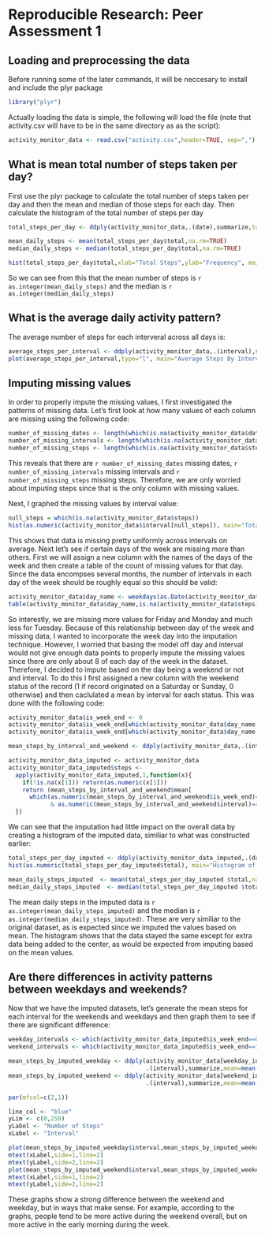 # Reproducible Research: Peer Assessment 1

## Loading and preprocessing the data
Before running some of the later commands, it will be neccesary to install and include the plyr package
```{r includes}
library("plyr")
```
Actually loading the data is simple, the following will load the file (note that activity.csv will have to be in the same directory as as the script):
```{r readFile}
activity_monitor_data <- read.csv("activity.csv",header=TRUE, sep=",")
```

## What is mean total number of steps taken per day?
First use the plyr package to calculate the total number of steps taken per day and then the mean and median of those steps for each day. Then calculate the histogram of the total number of steps per day
```{r calculateMean}
total_steps_per_day <- ddply(activity_monitor_data,.(date),summarize,total=sum(steps))

mean_daily_steps <- mean(total_steps_per_day$total,na.rm=TRUE)
median_daily_steps <- median(total_steps_per_day$total,na.rm=TRUE)

hist(total_steps_per_day$total,xlab="Total Steps",ylab="Frequency", main = "Total Number Of Steps per Day")
```
So we can see from this that the mean number of steps is `r as.integer(mean_daily_steps)` and the median is `r as.integer(median_daily_steps)`

## What is the average daily activity pattern?
The average number of steps for each interveral across all days is:

```{r calculateIntervalPlot}
average_steps_per_interval <- ddply(activity_monitor_data,.(interval),summarize,average=mean(steps,na.rm=TRUE))
plot(average_steps_per_interval,type="l", main="Average Steps By Interval")
```
## Imputing missing values
In order to properly impute the missing values, I first investigated the patterns of missing data.  Let's first look at how many values of each column are missing using the following code:
```{r calculateMissingLengths}
number_of_missing_dates <- length(which(is.na(activity_monitor_data$date)))
number_of_missing_intervals <- length(which(is.na(activity_monitor_data$interval)))
number_of_missing_steps <- length(which(is.na(activity_monitor_data$steps)))
```
This reveals that there are `r number_of_missing_dates` missing dates, `r number_of_missing_intervals` missing intervals and `r number_of_missing_steps` missing steps. Therefore, we are only worried about imputing steps since that is the only column with missing values.  

Next, I graphed the missing values by interval value:
```{r missingIntervalGraph}
null_steps = which(is.na(activity_monitor_data$steps))
hist(as.numeric(activity_monitor_data$interval[null_steps]), main="Total Missing Intervals",xlab="Interval")
```
This shows that data is missing pretty uniformly across intervals on average.  Next let's see if certain days of the week are missing more than others.  First we will assign a new column with the names of the days of the week and then create a table of the count of missing values for that day.  Since the data encompses several months, the number of intervals in each day of the week should be roughly equal so this should be valid:
```{r missingDataByDayName}
activity_monitor_data$day_name <- weekdays(as.Date(activity_monitor_data$date))
table(activity_monitor_data$day_name,is.na(activity_monitor_data$steps))
```
So interestly, we are missing more values for Friday and Monday and much less for Tuesday. Because of this relationship between day of the week and missing data, I wanted to incorporate the week day into the imputation technique.  However, I worried that basing the model off day and interval would not give enough data points to properly impute the missing values since there are only about 8 of each day of the week in the dataset. Therefore, I decided to impute based on the day being a weekend or not and interval.  To do this I first assigned a new column with the weekend status of the record (1 if record originated on a Saturday or Sunday, 0 otherwise) and then caclulated a mean by interval for each status.  This was done with the following code:
```{r imputeMissingData}
activity_monitor_data$is_week_end <- 0
activity_monitor_data$is_week_end[which(activity_monitor_data$day_name == "Saturday")] <- 1
activity_monitor_data$is_week_end[which(activity_monitor_data$day_name == "Sunday")] <- 1

mean_steps_by_interval_and_weekend <- ddply(activity_monitor_data,.(interval,is_week_end),summarize,mean=mean(steps,na.rm=TRUE))

activity_monitor_data_imputed <- activity_monitor_data
activity_monitor_data_imputed$steps <- 
  apply(activity_monitor_data_imputed,1,function(x){
    if(!is.na(x[1])) return(as.numeric(x[1]))
    return (mean_steps_by_interval_and_weekend$mean[  
      which(as.numeric(mean_steps_by_interval_and_weekend$is_week_end)==as.numeric(x[5])   
            & as.numeric(mean_steps_by_interval_and_weekend$interval)==as.numeric(x[3]))][1])
  })
```

We can see that the imputation had little impact on the overall data by creating a histogram of the imputed data, similiar to what was constructed earlier:
```{r createImputationHistMeanAndMedian}
total_steps_per_day_imputed <- ddply(activity_monitor_data_imputed,.(date),summarize,total=sum(steps))
hist(as.numeric(total_steps_per_day_imputed$total), main="Histogram of Total Steps Per Day in Imputed Data",xlab="Total steps")

mean_daily_steps_imputed  <- mean(total_steps_per_day_imputed $total,na.rm=TRUE)
median_daily_steps_imputed  <- median(total_steps_per_day_imputed $total,na.rm=TRUE)
```
The mean daily steps in the imputed data is `r as.integer(mean_daily_steps_imputed)` and the median is `r as.integer(median_daily_steps_imputed)`. These are very similiar to the original dataset, as is expected since we imputed the values based on mean. The histogram shows that the data stayed the same except for extra data being added to the center, as would be expected from imputing based on the mean values.  

## Are there differences in activity patterns between weekdays and weekends?

Now that we have the imputed datasets, let's generate the mean steps for each interval for the weekends and weekdays and then graph them to see if there are significant difference:

```{r graphWeekendVsWeekday}
weekday_intervals <- which(activity_monitor_data_imputed$is_week_end==0)
weekend_intervals <- which(activity_monitor_data_imputed$is_week_end==1)

mean_steps_by_imputed_weekday <- ddply(activity_monitor_data[weekday_intervals,],
                                       .(interval),summarize,mean=mean(steps,na.rm=TRUE))
mean_steps_by_imputed_weekend <- ddply(activity_monitor_data[weekend_intervals,],
                                       .(interval),summarize,mean=mean(steps,na.rm=TRUE))

par(mfcol=c(2,1))

line_col <- "blue"
yLim <- c(0,250)
yLabel <- "Number of Steps"
xLabel <- "Interval"

plot(mean_steps_by_imputed_weekday$interval,mean_steps_by_imputed_weekday$mean,type="l",col=line_col,ylim=yLim,ylab="",xlab="",main="Weekday")
mtext(xLabel,side=1,line=2)
mtext(yLabel,side=2,line=2)
plot(mean_steps_by_imputed_weekend$interval,mean_steps_by_imputed_weekend$mean,type="l",col=line_col,ylim=yLim,ylab="",xlab="", main="Weekend")
mtext(xLabel,side=1,line=2)
mtext(yLabel,side=2,line=2)
```
These graphs show a strong difference between the weekend and weekday, but in ways that make sense.  For example, according to the graphs, people tend to be more active during the weekend overall, but on more active in the early morning during the week.